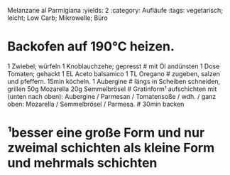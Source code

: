 Melanzane al Parmigiana
:yields: 2
:category: Aufläufe
:tags: vegetarisch; leicht; Low Carb; Mikrowelle; Büro

# Backofen auf 190°C heizen.
1 Zwiebel; würfeln
1 Knoblauchzehe; gepresst
# mit Öl andünsten
1 Dose Tomaten; gehackt
1 EL Aceto balsamico
1 TL Oregano
# zugeben, salzen und pfeffern. 15min köcheln.
1 Aubergine
# längs in Scheiben schneiden, grillen
50g Mozarella
20g Semmelbrösel
# Gratinform¹ aufschichten mit (unten nach oben): Aubergine / Parmesan / Tomatensoße / wdh. / ganz oben: Mozarella / Semmelbrösel / Parmesa.
# 30min backen

# ¹besser eine große Form und nur zweimal schichten als kleine Form und mehrmals schichten

